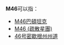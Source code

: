 {{DisambigNav|M|46}}
'''M46'''可以指：
* [[M46巴頓坦克|M46巴頓坦克]]
* [[M46_(疏散星團)|M46 (疏散星團)]]
* [[46号密歇根州州道|46号密歇根州州道]]
{{disambig}}